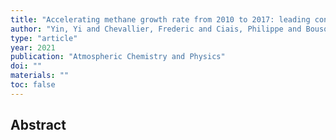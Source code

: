 ```yaml
---
title: "Accelerating methane growth rate from 2010 to 2017: leading contributions from the tropics and East Asia"
author: "Yin, Yi and Chevallier, Frederic and Ciais, Philippe and Bousquet, Philippe and Saunois, Marielle and Zheng, Bo and Worden, John and Bloom, A Anthony and Parker, Robert J and Jacob, Daniel J and others"
type: "article"
year: 2021
publication: "Atmospheric Chemistry and Physics"
doi: ""
materials: ""
toc: false
---
```


## Abstract


